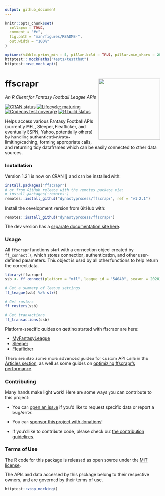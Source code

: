 ```yaml
---
output: github_document
---
```


<!-- README.md is generated from README.Rmd. Please edit that file -->

```r
knitr::opts_chunk$set(
  collapse = TRUE,
  comment = "#>",
  fig.path = "man/figures/README-",
  out.width = "100%"
)

options(tibble.print_min = 5, pillar.bold = TRUE, pillar.min_chars = 25, pillar.min_title_chars = 25)
httptest::.mockPaths("tests/testthat")
httptest::use_mock_api()
```
# ffscrapr <a href='#'><img src='man/figures/logo.png' align="right" height="200" /></a>
*An R Client for Fantasy Football League APIs*

  <!-- badges: start -->
  
  [![CRAN status](https://img.shields.io/cran/v/ffscrapr?style=for-the-badge)](https://CRAN.R-project.org/package=ffscrapr)
  [![Lifecycle: maturing](https://img.shields.io/badge/lifecycle-maturing-blue.svg?style=for-the-badge)](https://www.tidyverse.org/lifecycle/#maturing)
  [![Codecov test coverage](https://img.shields.io/codecov/c/github/dynastyprocess/ffscrapr?label=test%20coverage&style=for-the-badge)](https://codecov.io/gh/DynastyProcess/ffscrapr?branch=main)
  [![R build status](https://img.shields.io/github/workflow/status/dynastyprocess/ffscrapr/R-CMD-check?label=R%20check&style=for-the-badge)](https://github.com/DynastyProcess/ffscrapr/actions)
  
  <!-- badges: end -->

Helps access various Fantasy Football APIs (currently MFL, Sleeper, Fleaflicker, and eventually ESPN, Yahoo, potentially others) by handling authentication/rate-limiting/caching, forming appropriate calls, and returning tidy dataframes which can be easily connected to other data sources.

### Installation

Version 1.2.1 is now on CRAN 🎉 and can be installed with:

```r
install.packages("ffscrapr")
# or from GitHub release with the remotes package via:
# install.packages("remotes")
remotes::install_github("dynastyprocess/ffscrapr", ref = "v1.2.1")
```

Install the development version from GitHub with:

``` r
remotes::install_github("dynastyprocess/ffscrapr")
```

The dev version has a [separate documentation site here](https://ffscrapr.dynastyprocess.com/dev/).

### Usage

All `ffscrapr` functions start with a connection object created by `ff_connect()`, which stores connection, authentication, and other user-defined parameters. This object is used by all other functions to help return the correct data.

```r
library(ffscrapr)
ssb <- ff_connect(platform = "mfl", league_id = "54040", season = 2020)

# Get a summary of league settings
ff_league(ssb) %>% str()

# Get rosters
ff_rosters(ssb)

# Get transactions
ff_transactions(ssb)
```

Platform-specific guides on getting started with ffscrapr are here:

- [MyFantasyLeague](https://ffscrapr.dynastyprocess.com/articles/mfl_basics.html)  
- [Sleeper](https://ffscrapr.dynastyprocess.com/articles/sleeper_basics.html) 
- [Fleaflicker](https://ffscrapr.dynastyprocess.com/articles/fleaflicker_basics.html)

There are also some more advanced guides for custom API calls in the [Articles section](https://ffscrapr.dynastyprocess.com/articles/), as well as some guides on [optimizing ffscrapr's performance](https://ffscrapr.dynastyprocess.com/articles/ffscrapr_caching.html). 

### Contributing

Many hands make light work! Here are some ways you can contribute to this project:

- You can [open an issue](https://github.com/DynastyProcess/ffscrapr/issues/new/choose) if you'd like to request specific data or report a bug/error. 

- You can [sponsor this project with donations](https://github.com/sponsors/tanho63)!

- If you'd like to contribute code, please check out [the contribution guidelines](https://ffscrapr.dynastyprocess.com/CONTRIBUTING.html).

### Terms of Use

The R code for this package is released as open source under the [MIT license](https://ffscrapr.dynastyprocess.com/LICENSE.html). 

The APIs and data accessed by this package belong to their respective owners, and are governed by their terms of use.

```r
httptest::stop_mocking()
```
